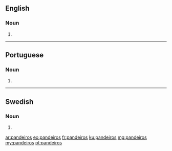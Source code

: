 ==English==

===Noun===
{{head|en|plural}}

# {{plural of|pandeiro|lang=en|nocat=1}}

----

==Portuguese==

===Noun===
{{head|pt|plural}} {{m}}

# {{plural of|pandeiro|lang=pt|nocat=1}}

----

==Swedish==

===Noun===
{{head|sv|noun form}}

# {{sv-noun-form-indef-gen|pandeiro}}

[[ar:pandeiros]]
[[eo:pandeiros]]
[[fr:pandeiros]]
[[ku:pandeiros]]
[[mg:pandeiros]]
[[my:pandeiros]]
[[pt:pandeiros]]